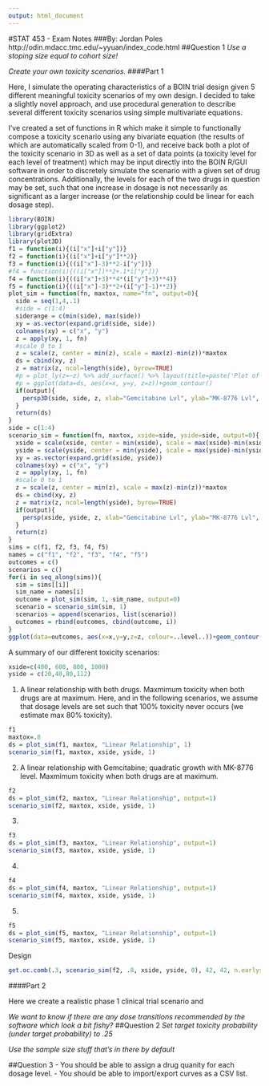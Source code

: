 ```yaml
---
output: html_document
---
```

#STAT 453 - Exam Notes
###By: Jordan Poles
http://odin.mdacc.tmc.edu/~yyuan/index_code.html
##Question 1
_Use a stoping size equal to cohort size!_

_Create your own  toxicity scenarios._
####Part 1

Here, I simulate the operating characteristics of a BOIN trial design given 5 different meaningful toxicity scenarios of my own design. I decided to take a slightly novel approach, and use procedural generation to describe several different toxicity scenarios using simple multivariate equations.

I've created a set of functions in R which make it simple to functionally compose a toxicity scenario using any bivariate equation (the results of which are automatically scaled from 0-1), and receive back both a plot of the toxicity scenario in 3D as well as a set of data points (a toxicity level for each level of treatment) which may be input directly into the BOIN R/GUI software in order to discretely simulate the scenario with a given set of drug concentrations. Additionally, the levels for each of the two drugs in question may be set, such that one increase in dosage is not necessarily as significant as a larger increase (or the relationship could be linear for each dosage step).

```r
library(BOIN)
library(ggplot2)
library(gridExtra)
library(plot3D)
f1 = function(i){(i["x"]+i["y"])}
f2 = function(i){(i["x"]+i["y"]**2)}
f3 = function(i){((i["x"]-3)**2-i["y"])}
#f4 = function(i){((i["x"])**2+.1*i["y"])}
f4 = function(i){((i["x"]+3)**4*(i["y"]+3)**4)}
f5 = function(i){((i["x"]-3)**2+(i["y"]-1)**2)}
plot_sim = function(fn, maxtox, name="fn", output=0){
  side = seq(1,4,.1)
  #side = c(1:4)
  siderange = c(min(side), max(side))
  xy = as.vector(expand.grid(side, side))
  colnames(xy) = c("x", "y")
  z = apply(xy, 1, fn)
  #scale 0 to 1
  z = scale(z, center = min(z), scale = max(z)-min(z))*maxtox
  ds = cbind(xy, z)
  z = matrix(z, ncol=length(side), byrow=TRUE)
  #p = plot_ly(z=~z) %>% add_surface() %>% layout(title=paste('Plot of', name))
  #p = ggplot(data=ds, aes(x=x, y=y, z=z))+geom_contour()
  if(output){
    persp3D(side, side, z, xlab="Gemcitabine Lvl", ylab="MK-8776 Lvl", main = paste('Plot of', name), zlim=c(0, 1))
  }
  return(ds)
}
side = c(1:4)
scenario_sim = function(fn, maxtox, xside=side, yside=side, output=0){
  xside = scale(xside, center = min(xside), scale = max(xside)-min(xside))
  yside = scale(yside, center = min(yside), scale = max(yside)-min(yside))
  xy = as.vector(expand.grid(xside, yside))
  colnames(xy) = c("x", "y")
  z = apply(xy, 1, fn)
  #scale 0 to 1
  z = scale(z, center = min(z), scale = max(z)-min(z))*maxtox
  ds = cbind(xy, z)
  z = matrix(z, ncol=length(yside), byrow=TRUE)
  if(output){
    persp(xside, yside, z, xlab="Gemcitabine Lvl", ylab="MK-8776 Lvl", zlim=c(0, 1))
  }
  return(z)
}
sims = c(f1, f2, f3, f4, f5)
names = c("f1", "f2", "f3", "f4", "f5")
outcomes = c()
scenarios = c()
for(i in seq_along(sims)){
  sim = sims[[i]]
  sim_name = names[i]
  outcome = plot_sim(sim, 1, sim_name, output=0)
  scenario = scenario_sim(sim, 1)
  scenarios = append(scenarios, list(scenario))
  outcomes = rbind(outcomes, cbind(outcome, i))
}
ggplot(data=outcomes, aes(x=x,y=y,z=z, colour=..level..))+geom_contour()+facet_wrap(~i)
```

A summary of our different toxicity scenarios:
```r
xside=c(400, 600, 800, 1000)
yside = c(20,40,80,112) 
```
1) A linear relationship with both drugs. Maxmimum toxicity when both drugs are at maximum. Here, and in the following scenarios, we assume that dosage levels are set such that 100% toxicity never occurs (we estimate max 80% toxicity).
```r
f1
maxtox=.8
ds = plot_sim(f1, maxtox, "Linear Relationship", 1)
scenario_sim(f1, maxtox, xside, yside, 1)
```

2) A linear relationship with Gemcitabine; quadratic growth with MK-8776 level. Maxmimum toxicity when both drugs are at maximum.
```r
f2
ds = plot_sim(f2, maxtox, "Linear Relationship", output=1)
scenario_sim(f2, maxtox, xside, yside, 1)
```

3)
```r
f3
ds = plot_sim(f3, maxtox, "Linear Relationship", output=1)
scenario_sim(f3, maxtox, xside, yside, 1)
```

4)
```r
f4
ds = plot_sim(f4, maxtox, "Linear Relationship", output=1)
scenario_sim(f4, maxtox, xside, yside, 1)
```

5)
```r
f5
ds = plot_sim(f5, maxtox, "Linear Relationship", output=1)
scenario_sim(f5, maxtox, xside, yside, 1)
```

Design
```r
get.oc.comb(.3, scenario_sim(f2, .8, xside, yside, 0), 42, 42, n.earlystop=NULL, startdose=c(1, 1), ntrial=1000, MTD.contour=FALSE)
```
####Part 2

Here we create a realistic phase 1 clinical trial scenario and

_We want to know if there are any dose transitions recommended by the software which look a bit fishy?_
##Question 2
_Set target toxicity probability (under target probability) to .25_

_Use the sample size stuff that's in there by default_

##Question 3
- You should be able to assign a drug quanity for each dosage level.
- You should be able to import/export curves as a CSV list.
